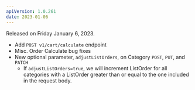 ```yaml
---
apiVersion: 1.0.261
date: 2023-01-06
---
```


Released on Friday January 6, 2023.

- Add `POST v1/cart/calculate` endpoint
- Misc. Order Calculate bug fixes
- New optional parameter, `adjustListOrders`, on Category `POST`, `PUT`, and `PATCH`
   - If `adjustListOrders=true`, we will increment ListOrder for all categories with a ListOrder greater than or equal to the one included in the request body.

